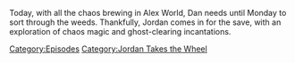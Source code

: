 {{Episode
    | title           = Jordan Takes The Wheel 8
    | caption         = [https://knowledgefight.libsyn.com/673-jordan-takes-the-wheel-8 Listen to this episode on Libsyn]
    | episodeNumber   = 673
    | length          = 01:37:39
    | airDate         = April 22, 2022
    | previousEpisode = [[672: April 18, 2022]]
    | nextEpisode     = [[674: April 22, 2022]]
}}

{{Stub}}

Today, with all the chaos brewing in Alex World, Dan needs until Monday to sort through the weeds. Thankfully, Jordan comes in for the save, with an exploration of chaos magic and ghost-clearing incantations.

[[Category:Episodes]]
[[Category:Jordan Takes the Wheel]]